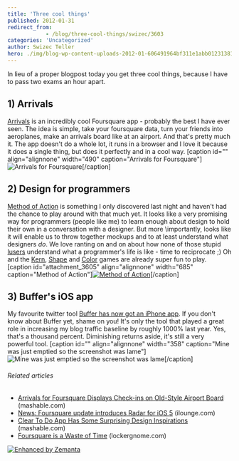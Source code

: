 ```yaml
---
title: 'Three cool things'
published: 2012-01-31
redirect_from: 
            - /blog/three-cool-things/swizec/3603
categories: 'Uncategorized'
author: Swizec Teller
hero: ./img/blog-wp-content-uploads-2012-01-606491964bf311e1abb01231381b65e3_710.jpg
---
```

In lieu of a proper blogpost today you get three cool things, because I have to pass two exams an hour apart.

## 1) Arrivals

[Arrivals](http://www.iamdanw.com/wrote/arrivals-for-foursquare/) is an incredibly cool Foursquare app - probably the best I have ever seen. The idea is simple, take your foursquare data, turn your friends into aeroplanes, make an arrivals board like at an airport. And that's pretty much it. The app doesn't do a whole lot, it runs in a browser and I love it because it does a single thing, but does it perfectly and in a cool way. \[caption id="" align="alignnone" width="490" caption="Arrivals for Foursquare"]![Arrivals for Foursquare](./img/blog-wp-content-uploads-2012-01-606491964bf311e1abb01231381b65e3_710.jpg "Arrivals for Foursquare")\[/caption]

## 2) Design for programmers

[Method of Action](http://method.ac/) is something I only discovered last night and haven't had the chance to play around with that much yet. It looks like a very promising way for programmers (people like me) to learn enough about design to hold their own in a conversation with a designer. But more \\importantly, looks like it will enable us to throw together mockups and to at least understand what designers _do_. We love ranting on and on about how none of those stupid [lusers](http://en.wikipedia.org/wiki/Luser "Luser") understand what a programmer's life is like - time to reciprocate ;) Oh and the [Kern](http://type.method.ac/), [Shape](http://shape.method.ac/) and [Color](http://color.method.ac/) games are already super fun to play. \[caption id="attachment_3605" align="alignnone" width="685" caption="Method of Action"][![Method of Action](http://swizec.com/blog/wp-content/uploads/2012/01/Screen-Shot-2012-01-31-at-11.18.29-AM.png "Method of Action")](./img/blog-wp-content-uploads-2012-01-Screen-Shot-2012-01-31-at-11.18.29-AM.png)\[/caption]

## 3) Buffer's iOS app

My favourite twitter tool [Buffer has now got an iPhone app](http://blog.bufferapp.com/the-complete-guide-to-the-brand-new-buffer-iphone-app). If you don't know about Buffer yet, shame on you! It's only the tool that played a great role in increasing my blog traffic baseline by roughly 1000% last year. Yes, that's a thousand percent. Diminishing returns aside, it's still a very powerful tool. \[caption id="" align="alignnone" width="358" caption="Mine was just emptied so the screenshot was lame"]![Mine was just emptied so the screenshot was lame](./img/blog-wp-content-uploads-2012-01-IMG_01763.png "Mine was just emptied so the screenshot was lame")\[/caption]

###### Related articles

- [Arrivals for Foursquare Displays Check-ins on Old-Style Airport Board](http://mashable.com/2012/01/30/arrivals-for-foursquare-displays-check-ins-on-old-style-airport-board/) (mashable.com)
- [News: Foursquare update introduces Radar for iOS 5](http://www.ilounge.com/index.php/news/comments/foursquare-update-introduces-radar-for-ios-5/) (ilounge.com)
- [Clear To Do App Has Some Surprising Design Inspirations](http://mashable.com/2012/01/30/impending-clear-interview/) (mashable.com)
- [Foursquare is a Waste of Time](http://www.lockergnome.com/social/2011/12/05/foursquare-is-a-waste-of-time/) (lockergnome.com)

[![Enhanced by Zemanta](http://img.zemanta.com/zemified_e.png?x-id=7c028505-7458-4a31-8f52-c2ddd33306f7)](http://www.zemanta.com/ "Enhanced by Zemanta")